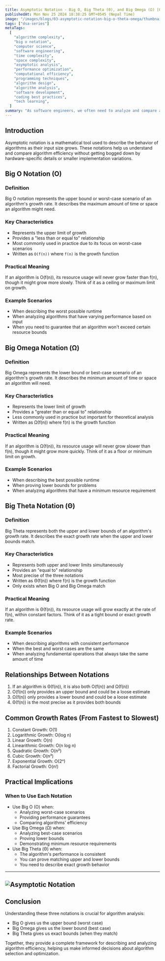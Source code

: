 ```yaml
---
title: Asymptotic Notation - Big O, Big Theta (Θ), and Big Omega (Ω) [03]
publishedAt: Mon Nov 25 2024 18:38:25 GMT+0545 (Nepal Time)
image: "/images/blogs/03-asymptotic-notation-big-o-theta-omega/thumbnail.png"
tags: ["dsa-series"]
metaTags:
  [
    "algorithm complexity",
    "big o notation",
    "computer science",
    "software engineering",
    "time complexity",
    "space complexity",
    "asymptotic analysis",
    "performance optimization",
    "computational efficiency",
    "programming techniques",
    "algorithm design",
    "algorithm analysis",
    "software development",
    "coding best practices",
    "tech learning",
  ]
summary: "As software engineers, we often need to analyze and compare algorithms to make informed decisions about which solution best fits our needs. Asymptotic notation provides us with the mathematical tools to describe an algorithm's performance characteristics and scalability. In this blog post, we'll explore the three main types of asymptotic notation - Big O, Big Theta (Θ), and Big Omega (Ω)."
---
```


## Introduction

Asymptotic notation is a mathematical tool used to describe the behavior of algorithms as their input size grows. These notations help us understand and compare algorithm efficiency without getting bogged down by hardware-specific details or smaller implementation variations.

## Big O Notation (O)

### Definition

Big O notation represents the upper bound or worst-case scenario of an algorithm's growth rate. It describes the maximum amount of time or space an algorithm might need.

### Key Characteristics

- Represents the upper limit of growth
- Provides a "less than or equal to" relationship
- Most commonly used in practice due to its focus on worst-case scenarios
- Written as `O(f(n))` where `f(n)` is the growth function

### Practical Meaning

If an algorithm is O(f(n)), its resource usage will never grow faster than f(n), though it might grow more slowly. Think of it as a ceiling or maximum limit on growth.

### Example Scenarios

- When describing the worst possible runtime
- When analyzing algorithms that have varying performance based on input
- When you need to guarantee that an algorithm won't exceed certain resource bounds

## Big Omega Notation (Ω)

### Definition

Big Omega represents the lower bound or best-case scenario of an algorithm's growth rate. It describes the minimum amount of time or space an algorithm will need.

### Key Characteristics

- Represents the lower limit of growth
- Provides a "greater than or equal to" relationship
- Less commonly used in practice but important for theoretical analysis
- Written as Ω(f(n)) where f(n) is the growth function

### Practical Meaning

If an algorithm is Ω(f(n)), its resource usage will never grow slower than f(n), though it might grow more quickly. Think of it as a floor or minimum limit on growth.

### Example Scenarios

- When describing the best possible runtime
- When proving lower bounds for problems
- When analyzing algorithms that have a minimum resource requirement

## Big Theta Notation (Θ)

### Definition

Big Theta represents both the upper and lower bounds of an algorithm's growth rate. It describes the exact growth rate when the upper and lower bounds match.

### Key Characteristics

- Represents both upper and lower limits simultaneously
- Provides an "equal to" relationship
- Most precise of the three notations
- Written as Θ(f(n)) where f(n) is the growth function
- Only exists when Big O and Big Omega match

### Practical Meaning

If an algorithm is Θ(f(n)), its resource usage will grow exactly at the rate of f(n), within constant factors. Think of it as a tight bound or exact growth rate.

### Example Scenarios

- When describing algorithms with consistent performance
- When the best and worst cases are the same
- When analyzing fundamental operations that always take the same amount of time

## Relationships Between Notations

1. If an algorithm is Θ(f(n)), it is also both O(f(n)) and Ω(f(n))
2. O(f(n)) only provides an upper bound and could be a loose estimate
3. Ω(f(n)) only provides a lower bound and could be a loose estimate
4. Θ(f(n)) is the most precise as it provides both bounds

## Common Growth Rates (From Fastest to Slowest)

1. Constant Growth: O(1)
2. Logarithmic Growth: O(log n)
3. Linear Growth: O(n)
4. Linearithmic Growth: O(n log n)
5. Quadratic Growth: O(n²)
6. Cubic Growth: O(n³)
7. Exponential Growth: O(2ⁿ)
8. Factorial Growth: O(n!)

## Practical Implications

### When to Use Each Notation

- Use Big O (O) when:
  - Analyzing worst-case scenarios
  - Providing performance guarantees
  - Comparing algorithms' efficiency
- Use Big Omega (Ω) when:
  - Analyzing best-case scenarios
  - Proving lower bounds
  - Demonstrating minimum resource requirements
- Use Big Theta (Θ) when:
  - The algorithm's performance is consistent
  - You can prove matching upper and lower bounds
  - You need to describe exact growth behavior

---

## ![Asymptotic Notation](/images/blogs/03-asymptotic-notation-big-o-theta-omega/graph.png)

## Conclusion

Understanding these three notations is crucial for algorithm analysis:

- Big O gives us the upper bound (worst case)
- Big Omega gives us the lower bound (best case)
- Big Theta gives us exact bounds (when they match)

Together, they provide a complete framework for describing and analyzing algorithm efficiency, helping us make informed decisions about algorithm selection and optimization.
